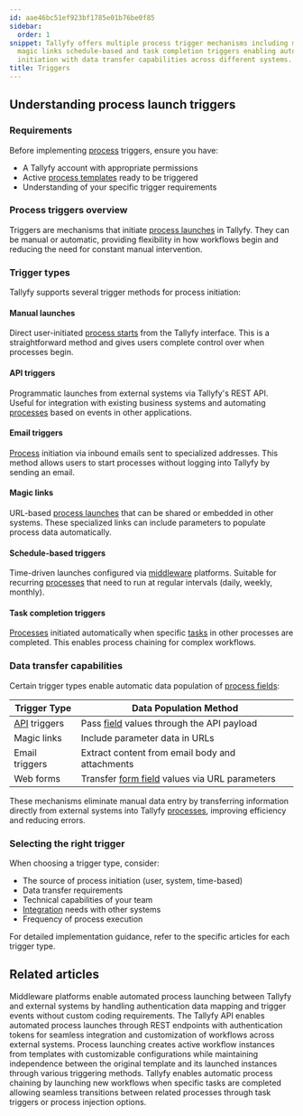 ```yaml
---
id: aae46bc51ef923bf1785e01b76be0f85
sidebar:
  order: 1
snippet: Tallyfy offers multiple process trigger mechanisms including manual API email
  magic links schedule-based and task completion triggers enabling automated workflow
  initiation with data transfer capabilities across different systems.
title: Triggers
---
```


## Understanding process launch triggers

### Requirements

Before implementing [process](/products/pro/tracking-and-tasks/processes/) triggers, ensure you have:
- A Tallyfy account with appropriate permissions
- Active [process templates](/products/pro/documenting/templates/) ready to be triggered
- Understanding of your specific trigger requirements

### Process triggers overview

Triggers are mechanisms that initiate [process launches](/products/pro/launching/) in Tallyfy. They can be manual or automatic, providing flexibility in how workflows begin and reducing the need for constant manual intervention.

### Trigger types

Tallyfy supports several trigger methods for process initiation:

#### Manual launches
Direct user-initiated [process starts](/products/pro/launching/) from the Tallyfy interface. This is a straightforward method and gives users complete control over when processes begin.

#### API triggers
Programmatic launches from external systems via Tallyfy's REST API. Useful for integration with existing business systems and automating [processes](/products/pro/tracking-and-tasks/processes/) based on events in other applications.

#### Email triggers
[Process](/products/pro/tracking-and-tasks/processes/) initiation via inbound emails sent to specialized addresses. This method allows users to start processes without logging into Tallyfy by sending an email.

#### Magic links
URL-based [process launches](/products/pro/launching/) that can be shared or embedded in other systems. These specialized links can include parameters to populate process data automatically.

#### Schedule-based triggers
Time-driven launches configured via [middleware](/products/pro/integrations/middleware/) platforms. Suitable for recurring [processes](/products/pro/tracking-and-tasks/processes/) that need to run at regular intervals (daily, weekly, monthly).

#### Task completion triggers
[Processes](/products/pro/tracking-and-tasks/processes/) initiated automatically when specific [tasks](/products/pro/tracking-and-tasks/tasks/) in other processes are completed. This enables process chaining for complex workflows.

### Data transfer capabilities

Certain trigger types enable automatic data population of [process fields](/products/pro/tracking-and-tasks/tasks/what-are-form-fields-in-tallyfy/):

| Trigger Type | Data Population Method |
|--------------|------------------------|
| [API](/products/pro/integrations/open-api/) triggers | Pass [field](/products/pro/tracking-and-tasks/tasks/what-are-form-fields-in-tallyfy/) values through the API payload |
| Magic links | Include parameter data in URLs |
| Email triggers | Extract content from email body and attachments |
| Web forms | Transfer [form field](/products/pro/tracking-and-tasks/tasks/what-are-form-fields-in-tallyfy/) values via URL parameters |

These mechanisms eliminate manual data entry by transferring information directly from external systems into Tallyfy [processes](/products/pro/tracking-and-tasks/processes/), improving efficiency and reducing errors.

### Selecting the right trigger

When choosing a trigger type, consider:
- The source of process initiation (user, system, time-based)
- Data transfer requirements 
- Technical capabilities of your team
- [Integration](/products/pro/integrations/) needs with other systems
- Frequency of process execution

For detailed implementation guidance, refer to the specific articles for each trigger type.


<PageTree />


## Related articles
<CardGrid>
<LinkTitleCard header="<b>Triggers > Launch via middleware</b>" href="/products/pro/launching/triggers/via-middleware/" > Middleware platforms enable automated process launching between Tallyfy and external systems by handling authentication data mapping and trigger events without custom coding requirements. </LinkTitleCard>
<LinkTitleCard header="<b>Triggers > Launch via API</b>" href="/products/pro/launching/triggers/via-api/" > The Tallyfy API enables automated process launches through REST endpoints with authentication tokens for seamless integration and customization of workflows across external systems. </LinkTitleCard>
<LinkTitleCard header="<b>Pro > Launching</b>" href="/products/pro/launching/" > Process launching creates active workflow instances from templates with customizable configurations while maintaining independence between the original template and its launched instances through various triggering methods. </LinkTitleCard>
<LinkTitleCard header="<b>Launching > Launch another process when a task is completed</b>" href="/products/pro/launching/launch-process-when-task-is-completed/" > Tallyfy enables automatic process chaining by launching new workflows when specific tasks are completed allowing seamless transitions between related processes through task triggers or process injection options. </LinkTitleCard>
</CardGrid>